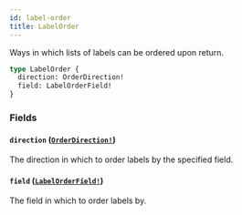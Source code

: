 ```yaml
---
id: label-order
title: LabelOrder
---
```


Ways in which lists of labels can be ordered upon return.

```graphql
type LabelOrder {
  direction: OrderDirection!
  field: LabelOrderField!
}
```

### Fields

#### `direction` ([`OrderDirection!`](/docs/api/enums/order-direction))

The direction in which to order labels by the specified field.

#### `field` ([`LabelOrderField!`](/docs/api/enums/label-order-field))

The field in which to order labels by.
